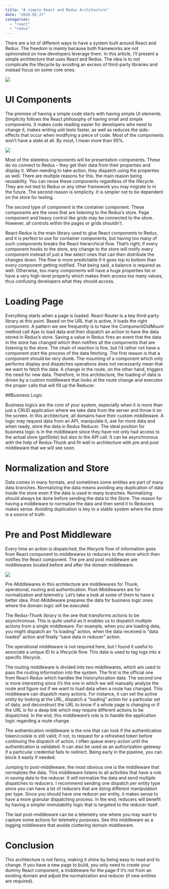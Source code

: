 ```yaml
---
title: "A simple React and Redux Architecture"
date: "2018-02-27"
categories: 
  - "react"
  - "redux"
---
```


There are a lot of different ways to have a system built around React and Redux. The freedom is mainly because both frameworks are not opinionated on how developers leverage them. In this article, I’ll present a simple architecture that uses React and Redux. The idea is to not complicate the lifecycle by avoiding an excess of third-party libraries and instead focus on some core ones.

![](images/ReactReduxLifeCycle.png)

# UI Components

The premise of having a simple code starts with having simple UI elements. Simplicity follows the React philosophy of having small and simple components. It makes code reading easier for developers who need to change it, makes writing unit tests faster, as well as reduces the side-effects that occur when modifying a piece of code. Most of the components won’t have a state at all. By most, I mean more than 95%.

![](images/ComponentTopDown.png)

Most of the stateless components will be presentation components. These do no connect to Redux – they get their data from their properties and display it. When needing to take action, they dispatch using the properties as well. There are multiple reasons for this, the main reason being reusability. You can reuse these components regardless of the lifecycle. They are not tied to Redux or any other framework you may migrate to in the future. The second reason is simplicity. It is simpler not to be dependent on the store for testing.

The second type of component is the container component. These components are the ones that are listening to the Redux’s store. Page component and heavy control like grids may be connected to the store. However, all controls within the pages or grids shouldn’t.

React-Redux is the main library used to glue React components to Redux, and it is perfect to use for container components, but having too many of such components breaks the React hierarchical flow. That’s right; if every component hooks to the store, any change to the store will notify every component instead of just a few select ones that can then distribute the changes down. The flow is more predictable if it goes top to bottom than every component getting notified. That being said, a balance is required as well. Otherwise, too many components will have a huge properties list or have a very high-level property which makes them access too many values, thus confusing developers what they should access.

# Loading Page

Everything starts when a page is loaded. React-Router is a key third-party library at this point. Based on the URL that is active, it loads the right component. A pattern we see frequently is to have the _ComponentDidMount_ method call Ajax to load data and then dispatch an action to have the data stored in Redux’s store. Saving a value in Redux fires an event that the data in the store has changed which then notifies all the components that are listening to the store. The chain of reaction is fine, but I’d rather not have a component start the process of the data fetching. The first reason is that a component should be very dumb. The mounting of a component which only performs display and dispatches operations does not necessarily mean that we want to fetch the data. A change in the route, on the other hand, triggers the need for new data. Therefore, in this architecture, the loading of data is driven by a custom middleware that looks at the route change and executes the proper calls that will fill up the Reducer.

##Business Logic

Business logics are the core of your system, especially when it is more than just a CRUD application where we take data from the server and throw it on the screen. In this architecture, all domains have their custom middleware. A logic may request data from an API, manipulate it, ask for more data and when ready, store the data in Redux Reducer. The ideal position for business logic is in the middleware since they have not only had access to the actual store (_getState_) but also to the API call. It can be asynchronous with the help of Redux-Thunk and fit well in architecture with pre and post middleware that we will see soon.

# Normalization and Store

Data comes in many formats, and sometimes some entities are part of many data branches. Normalizing the data means avoiding any duplication of data inside the store even if the data is used in many branches. Normalizing should always be done before sending the data to the Store. The reason for having a middleware to normalize the data and then send it to Reducers makes sense. Avoiding duplication is key to a stable system where the store is a source of truth.

# Pre and Post Middleware

Every time an action is dispatched, the lifecycle flow of information goes from React component to middlewares to reducers to the store which then notifies the React component. The pre and post middleware are middlewares located before and after the domain middleware.

![](images/Middlewares.png)

Pre-Middlewares in this architecture are middlewares for Thunk, operational, routing and authentication. Post-Middlewares are for normalization and telemetry. Let’s take a look at some of them to have a better idea. Post-Middleware prepares the data for business logic ones where the domain logic will be executed.

The Redux-Thunk library is the one that transforms actions to be asynchronous. This is quite useful as it enables us to dispatch multiple actions from a single middleware. For example, when you are loading data, you might dispatch an “is loading” action, when the data received is “data loaded” action and finally “save data in reducer” action.

The operational middleware is not required here, but I found it useful to associate a unique ID to a lifecycle flow. This data is used to tag logs into a specific lifecycle.

The routing middleware is divided into two middlewares, which are used to pass the routing information into the system. The first is the official one from React-Redux which handles the history/location data. The second one is more interesting since it’s the one in which we will manually analyze the route and figure out if we want to load data when a route has changed. This middleware can dispatch many actions. For instance, it can set the active entity by looking at the URL, dispatch a “loading” action for a particular set of data, and deconstruct the URL to know if a whole page is changing or if the URL is for a deep link which may require different actions to be dispatched. In the end, this middleware’s role is to handle the application logic regarding a route change.

The authentication middleware is the one that can look if the authentication token/cookie is still valid; if not, to request for a refreshed token before continuing the dispatch of action. I often queue every action until the authentication is validated. It can also be used as an authorization gateway if a particular credential fails to redirect. Being early in the pipeline, you can block it easily if needed.

Jumping to post-middleware, the most obvious one is the middleware that normalizes the data. This middleware listens to all activities that have a role in saving data to the reducer. It will normalize the data and send multiple dispatches to reducers. I recommend sending one dispatch per entity type since you can have a lot of reducers that are doing different manipulation per type. Since you should have one reducer per entity, it makes sense to have a more granular dispatching process. In the end, reducers will benefit by having a simpler immutability logic that is targeted to the reducer itself.

The last post-middleware can be a telemetry one where you may want to capture some actions for telemetry purposes. See this middleware as a logging middleware that avoids cluttering domain middleware.

# Conclusion

This architecture is not fancy, making it shine by being easy to read and to change. If you have a new page to build, you only need to create your dummy React component, a middleware for the page if it’s not from an existing domain and adjust the normalization and reducer (if new entities are required).
